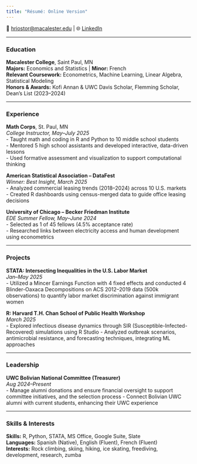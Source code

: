 ```yaml
---
title: "Résumé: Online Version"
---
```


📧 [hriostor\@macalester.edu](mailto:hriostor@macalester.edu) \| 🌐 [LinkedIn](https://linkedin.com/in/hermogenesdavid)

------------------------------------------------------------------------

### Education

**Macalester College**, Saint Paul, MN\
**Majors:** Economics and Statistics \| **Minor:** French\
**Relevant Coursework:** Econometrics, Machine Learning, Linear Algebra, Statistical Modeling\
**Honors & Awards:** Kofi Annan & UWC Davis Scholar, Flemming Scholar, Dean’s List (2023–2024)

------------------------------------------------------------------------

### Experience

**Math Corps**, St. Paul, MN\
*College Instructor, May–July 2025*\
- Taught math and coding in R and Python to 10 middle school students\
- Mentored 5 high school assistants and developed interactive, data-driven lessons\
- Used formative assessment and visualization to support computational thinking

**American Statistical Association – DataFest**\
*Winner: Best Insight, March 2025*\
- Analyzed commercial leasing trends (2018–2024) across 10 U.S. markets\
- Created R dashboards using census-merged data to guide office leasing decisions

**University of Chicago – Becker Friedman Institute**\
*EDE Summer Fellow, May–June 2024*\
- Selected as 1 of 45 fellows (4.5% acceptance rate)\
- Researched links between electricity access and human development using econometrics

------------------------------------------------------------------------

### Projects

**STATA: Intersecting Inequalities in the U.S. Labor Market**\
*Jan–May 2025*\
- Utilized a Mincer Earnings Function with 4 fixed effects and conducted 4 Blinder-Oaxaca Decompositions on ACS 2012–2019 data (500k observations) to quantify labor market discrimination against immigrant women

**R: Harvard T.H. Chan School of Public Health Workshop**\
*March 2025*\
- Explored infectious disease dynamics through SIR (Susceptible-Infected-Recovered) simulations using R Studio - Analyzed outbreak scenarios, antimicrobial resistance, and forecasting techniques, integrating ML approaches

------------------------------------------------------------------------

### Leadership

**UWC Bolivian National Committee (Treasurer)**\
*Aug 2024–Present*\
- Manage alumni donations and ensure financial oversight to support committee initiatives, and the selection process - Connect Bolivian UWC alumni with current students, enhancing their UWC experience

------------------------------------------------------------------------

### Skills & Interests

**Skills:** R, Python, STATA, MS Office, Google Suite, Slate\
**Languages:** Spanish (Native), English (Fluent), French (Fluent)\
**Interests:** Rock climbing, skiing, hiking, ice skating, freediving, development, research, zumba
